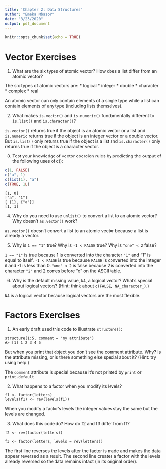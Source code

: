 ```yaml
---
title: 'Chapter 2: Data Structures'
author: "Emeka Mbazor"
date: "3/23/2020"
output: pdf_document
---
```


```r
knitr::opts_chunk$set(echo = TRUE)
```

# Vector Exercises

1. What are the six types of atomic vector? How does a list differ from an atomic vector?

The six types of atomic vectors are:
  * logical
  * integer
  * double
  * character
  * complex
  * real
  
An atomic vector can only contain elements of a single type while a list can contain elements of any type (including lists themselves).

2. What makes `is.vector()` and `is.numeric()` fundamentally different to `is.list()` and `is.character()`?

`is.vector()` returns true if the object is an atomic vector or a list and `is.numeric` returns true if the object is an integer vector or a double vector. But `is.list()` only returns true if the object is a list and `is.character()` only returns true if the object is a character vector.

3. Test your knowledge of vector coercion rules by predicting the output of the following uses of c():

```r
c(1, FALSE)
c("a", 1)
c(list(1), "a")
c(TRUE, 1L)
```

```
[1, 0]
["a", "1"]
[ {1}, {"a"}]
[1, 1]
```

4. Why do you need to use `unlist()` to convert a list to an atomic vector? Why doesn’t `as.vector()` work?

`as.vector()` doesn't convert a list to an atomic vector because a list is already a vector. 

5. Why is `1 == "1"` true? Why is `-1 < FALSE` true? Why is `"one" < 2` false?

`1 == "1"` is true because 1 is converted into the character `"1"` and "1" is equal to itself. `-1 < FALSE` is true because `FALSE` is converted into the integer `0` and -1 is less than 0. `"one" < 2` is false because 2 is converted into the character `"2"` and 2 comes before "o" on the ASCII table.

6. Why is the default missing value, `NA`, a logical vector? What’s special about logical vectors? (Hint: think about `c(FALSE, NA_character_)`.)

`NA` is a logical vector because logical vectors are the most flexible. 

# Factors Exercises

1. An early draft used this code to illustrate `structure()`: 

```
structure(1:5, comment = "my attribute")
#> [1] 1 2 3 4 5
```

But when you print that object you don’t see the comment attribute. Why? Is the attribute missing, or is there something else special about it? (Hint: try using help.)

The `comment` attribute is special because it's not printed by `print` or `print.default`

2. What happens to a factor when you modify its levels?

```
f1 <- factor(letters)
levels(f1) <- rev(levels(f1))
```

When you modify a factor's levels the integer values stay the same but the levels are changed.

3. What does this code do? How do f2 and f3 differ from f1?

```
f2 <- rev(factor(letters))

f3 <- factor(letters, levels = rev(letters))
```

The first line reverses the levels after the factor is made and makes the data appear reversed as a result. The second line creates a factor with the levels already reversed so the data remains intact (in its original order). 


